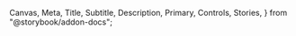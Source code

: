   Canvas,
  Meta,
  Title,
  Subtitle,
  Description,
  Primary,
  Controls,
  Stories,
} from "@storybook/addon-docs";

<Meta of={DataTableStories} />

<Title of={DataTableStories} />
<Subtitle of={DataTableStories} />
<Description of={DataTableStories} />
<Primary of={DataTableStories} />
<Controls />

## Architectural philosophy

`DataTable` is a "bring-your-own-logic" component — it provides all the UI you need
to create the table, along with the callbacks that allow you to hook your own logic
into that UI.

Typically, this will mean firing a call to an API whenever the table state changes —
whenever a column is sorted, a row is reordered, more data is loaded, a filter is applied, etc.

This demo provides some simple client-side dummy logic to demonstrate this, but isn't
as robust as a real implementation would be.

## Passing data into the table

Every table needs to have the `columns` prop set. `columns` should be an array of `DataColumn` objects, defined as such:

```tsx
type DataColumn = {
  accessorKey: string;
  header: string;
  Cell?: MRT_ColumnDef<MRT_RowData>["Cell"];
  filterVariant?: MRT_ColumnDef<MRT_RowData>["filterVariant"];
  filterControl?: (typeof dataFilterVariantValues)[number];
  filterSelectOptions?: Array<{ label: string; value: string }>;
  size?: number;
  minSize?: number;
  maxSize?: number;
  enableColumnFilter?: boolean;
  enableGlobalFilter?: boolean;
  enableSorting?: boolean;
  enableResizing?: boolean;
  enableHiding?: boolean;
};
```

While this includes many options, a typical column only needs an `accessorKey` and a `header`:

```tsx
const column: DataColumn = {
  accessorKey: "city",
  header: "City",
};
```

(The `accessorKey` is a unique id for the column, and `header` is the label shown in the column head.)

The table must also include `data`, which will be an array of objects that include the attributes specified in the `columns`.

A table should also have `getRowId`, which will almost always be as simple as:

```tsx
getRowId={({id}) => id}
```

For a full example of how `data` and `columns` work together, check out the "End-to-end example" section below.

## Updating data based on user actions

Any user action will fire a callback allowing you to provide your own logic. These callbacks are:

`fetchDataFn`, which is fired whenever the following parameters change:

- page
- resultsPerPage
- search
- filters
- sort

Use `fetchDataFn` to update the table data whenever the table is searched, paged, filtered, sorted, etc.

`onRowSelectionChange` is fired whenever the user selects one or more rows.

`reorderDataFn` is fired whenever rows are reordered (such as via drag-and-drop or the row actions menu). It'll send through the `rowId` (retrieved via `getRowId`) and the `newIndex` as a number.

## Customizing the table

`DataTable` provides numerous props that enable or disable rich functionality. Not every
table will need every feature; some tables won't need user-changeable row density, for instance.

Here are the features you can toggle, and how:

- Allow users to **change row density** — set `hasChangeableDensity` to `true`
- Allow users to **resize columns** — set `hasColumnResizing` to `true`
- Allow users to **show/hide individual columns** — set `hasColumnVisibility` to `true`
- Provide **filtering** — set `hasFilters` to `true`
- Provide **pagination** — set `hasPagination` to `true`
- Allow users to **select rows** — set `hasRowSelection` to `true`
- Provide **search** — set `hasSearch` to `true`
- Allow users to **sort columns** — set `hasSorting` to `true`
- Allow users to **reorder rows** via a drag-and-drop interface — set `hasRowReordering` to `true`

Some additional parameters can be tweaked:

- By default, the search callback fires whenever the user changes the search input. **To search on submit**, set `searchOnSubmit` to `true`.
- Pagination includes a "next" and "previous" button by default. To change to **a "Load more" button**, set `paginationType` to `loadMore`.
- The initial row density is `comfortable`. To **change the initial density** to either `spacious` or `compact`, change the value of `initialDensity`. This will be applied regardless of if `hasChangeableDensity` is true or false.
- To **change the number of results** shown at a time from the default 20, set `resultsPerPage`.
- To add **action buttons** to each row, pass a `Button` or fragment to `rowActionButtons`.
- To add **an action menu with custom items** to each row, pass `MenuItem`s to `rowActionMenuItems`. This can be used independently or in conjunction with `rowActionButtons`.

# An end-to-end example

`DataTable` is a large component with lots of parameters, so to reduce confusion, here's an example of what a full implementation looks like.

In this example, we're creating **a table that displays a list of people**.

We'll start by defining a `Person` type:

```tsx
type Person = {
  order: number;
  id: string;
  name: string;
  city: string;
  state: string;
  age: number;
  risk: "high" | "medium" | "low";
};
```

And now we'll define the columns for the table:

```tsx
const columns: DataColumn[] = [
  {
    accessorKey: "order",
    header: "Original order",
    enableColumnFilter: false,
    size: 120,
  },
  {
    accessorKey: "name",
    header: "Name",
    enableHiding: false,
  },
  {
    accessorKey: "city",
    header: "City",
  },
  {
    accessorKey: "state",
    header: "State",
  },
  {
    accessorKey: "age",
    header: "Age",
    size: 80,
    filterVariant: "range",
  },
  {
    accessorKey: "risk",
    header: "Risk level",
    Cell: ({ cell }) => {
      const value = cell.getValue<string>();
      const severity =
        value === "low" ? "success" : value === "medium" ? "warning" : "error";
      return (
        <Status
          label={value.charAt(0).toUpperCase() + value.slice(1)}
          severity={severity}
          variant="pill"
        />
      );
    },
    filterVariant: "multi-select",
    filterSelectOptions: [
      {
        label: "Low",
        value: "low",
      },
      {
        label: "Medium",
        value: "medium",
      },
      {
        label: "High",
        value: "high",
      },
    ],
  },
];
```

Now, let's define a function to retrieve data, assuming that the data is an array of `Person` objects.

```tsx
const fetchData = ({
  initialData,
  page = 1,
  resultsPerPage = 20,
  search,
  filters,
  sort,
}: {
  initialData: Person[];
  page?: number;
  resultsPerPage?: number;
  search?: string;
  filters?: DataFilter[];
  sort?: MRT_SortingState;
}) => {
  let filteredData = [...initialData];

  // Implement text-based query filtering
  if (search) {
    filteredData = filteredData.filter((row) =>
      Object.values(row).some((value) =>
        value.toString().toLowerCase().includes(search.toLowerCase()),
      ),
    );
  }

  // Implement column-specific filtering
  if (filters) {
    filteredData = filteredData.filter((row) => {
      return filters.every(({ id, value }) => {
        // If filter value is null or undefined, skip this filter
        if (value === null || value === undefined) {
          return true;
        }

        // General filtering for all columns
        return row[id as keyof Person]?.toString().includes(value.toString());
      });
    });
  }

  // Implement sorting
  if (sort && sort.length > 0) {
    filteredData.sort((a, b) => {
      for (const { id, desc } of sort) {
        const aValue = a[id as keyof Person];
        const bValue = b[id as keyof Person];

        if (aValue < bValue) return desc ? 1 : -1;
        if (aValue > bValue) return desc ? -1 : 1;
      }

      return 0;
    });
  }

  // Implement pagination
  const startIdx = (page - 1) * resultsPerPage;
  const endIdx = startIdx + resultsPerPage;
  const paginatedData = filteredData.slice(startIdx, endIdx);

  return paginatedData;
};
```

We'll also need a function to handle row selection:

```tsx
const handleRowSelection = (rowSelection) => {
  console.log(rowSelection); // This should do something real
};
```

And, finally, a function to deal with row reordering. Without this, rows won't stick when reordered!

```tsx
const reorderData = ({
  rowId,
  newIndex,
}: {
  rowId: string;
  newIndex: number;
}) => {
  const updatedData = incomingData;

  const rowIndex = updatedData.findIndex((row) => row.id === rowId);

  if (rowIndex !== -1) {
    // Remove the row from its current position
    const [removedRow] = updatedData.splice(rowIndex, 1);

    // Insert the row at the new index
    updatedData.splice(newIndex, 0, removedRow);
  }

  setData(updatedData);
};
```

Now, finally, here's what it looks like all together:

```tsx
const WhateverYourParentIsCalled = () => {
  const [data, setData] = useState<Person[]>();

  const columns = ...            // the columns we defined above

  const fetchData = ...          // the fetchData function we defined above
  const reorderData = ...        // the reorderData function we defined above
  const handleRowSelection = ... // the handleRowSelection function we defined above

  return (
    <DataTable
      columns={columns}
      data={ fetchData({}) } // Fetch the initial rows without any params passed
      getRowId={({id}) => id}
      fetchDataFn={fetchData}
      reorderDataFn={reorderData}
      onRowSelectionChange={handleRowSelection}
      hasFilters
      hasSearch
      hasSorting
      hasRowSelection
      hasRowReordering
      hasPagination
    />
  );
};

```

Voila — a working table with sorting, filtering, search, pagination, and reordering.
